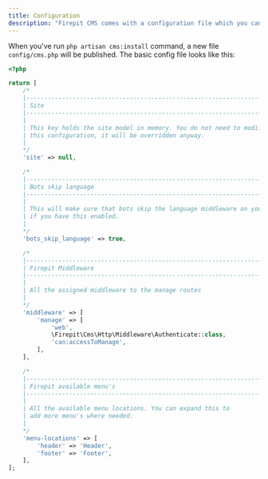 ```yaml
---
title: Configuration
description: "Firepit CMS comes with a configuration file which you can change to adjust to your needs"
---
```


When you've run `php artisan cms:install` command, a new file `config/cms.php` will be published. The basic config file
looks like this:

```php
<?php

return [
    /*
    |--------------------------------------------------------------------------
    | Site
    |--------------------------------------------------------------------------
    |
    | This key holds the site model in memory. You do not need to modify
    | this configuration, it will be overridden anyway.
    |
    */
    'site' => null,

    /*
    |--------------------------------------------------------------------------
    | Bots skip language
    |--------------------------------------------------------------------------
    |
    | This will make sure that bots skip the language middleware on your site
    | if you have this enabled.
    |
    */
    'bots_skip_language' => true,

    /*
    |--------------------------------------------------------------------------
    | Firepit Middleware
    |--------------------------------------------------------------------------
    |
    | All the assigned middleware to the manage routes
    |
    */
    'middleware' => [
        'manage' => [
            'web',
            \Firepit\Cms\Http\Middleware\Authenticate::class,
            'can:accessToManage',
        ],
    ],

    /*
    |--------------------------------------------------------------------------
    | Firepit available menu's
    |--------------------------------------------------------------------------
    |
    | All the available menu locations. You can expand this to
    | add more menu's where needed.
    |
    */
    'menu-locations' => [
        'header' => 'Header',
        'footer' => 'Footer',
    ],
];
```